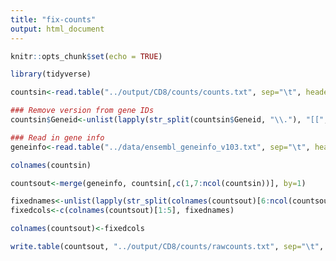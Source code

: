 ```yaml
---
title: "fix-counts"
output: html_document
---
```


```r
knitr::opts_chunk$set(echo = TRUE)
```

```R
library(tidyverse)

countsin<-read.table("../output/CD8/counts/counts.txt", sep="\t", header=T, stringsAsFactors = F, quote="")

### Remove version from gene IDs
countsin$Geneid<-unlist(lapply(str_split(countsin$Geneid, "\\."), "[[", 1))

### Read in gene info
geneinfo<-read.table("../data/ensembl_geneinfo_v103.txt", sep="\t", header=T, stringsAsFactors = F, quote="")

colnames(countsin)

countsout<-merge(geneinfo, countsin[,c(1,7:ncol(countsin))], by=1)

fixednames<-unlist(lapply(str_split(colnames(countsout)[6:ncol(countsout)], "\\."), "[[", 7))
fixedcols<-c(colnames(countsout)[1:5], fixednames)

colnames(countsout)<-fixedcols

write.table(countsout, "../output/CD8/counts/rawcounts.txt", sep="\t", col.names = T, row.names = F, quote=F)
```
